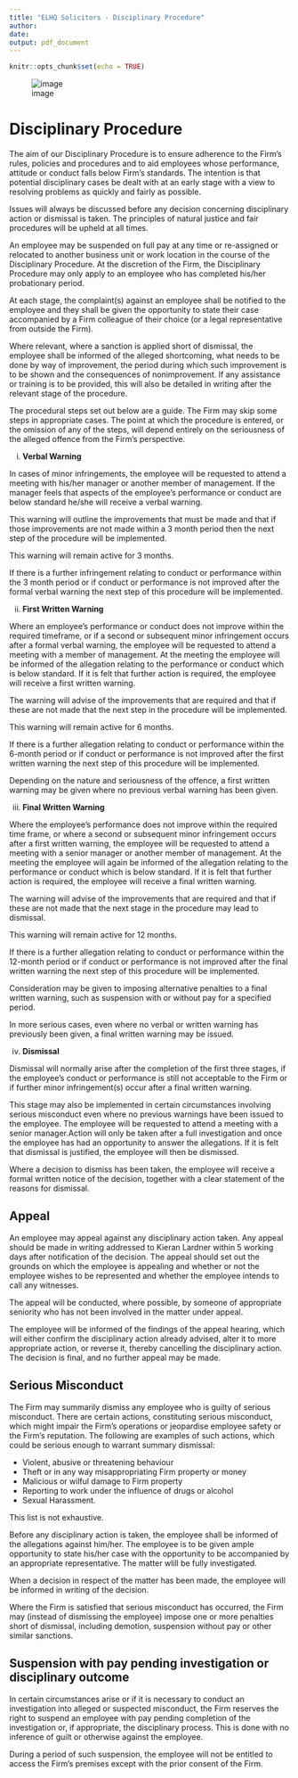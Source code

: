 ```yaml
---
title: "ELHQ Solicitors - Disciplinary Procedure"
author: 
date: 
output: pdf_document
---
```


```r
knitr::opts_chunk$set(echo = TRUE)
```

![image](logo2.png)


# Disciplinary Procedure

The aim of our Disciplinary Procedure is to ensure adherence to the Firm’s rules, policies
and procedures and to aid employees whose performance, attitude or conduct falls below
Firm’s standards. The intention is that potential disciplinary cases be dealt with at an early
stage with a view to resolving problems as quickly and fairly as possible.

Issues will always be discussed before any decision concerning disciplinary action or
dismissal is taken. The principles of natural justice and fair procedures will be upheld at all
times. 

An employee may be suspended on full pay at any time or re-assigned or relocated to
another business unit or work location in the course of the Disciplinary Procedure. At the
discretion of the Firm, the Disciplinary Procedure may only apply to an employee who has
completed his/her probationary period.

At each stage, the complaint(s) against an employee shall be notified to the employee and
they shall be given the opportunity to state their case accompanied by a Firm colleague of
their choice (or a legal representative from outside the Firm).

Where relevant, where a sanction is applied short of dismissal, the employee shall be
informed of the alleged shortcoming, what needs to be done by way of improvement, the
period during which such improvement is to be shown and the consequences of nonimprovement. If any assistance or training is to be provided, this will also be detailed in
writing after the relevant stage of the procedure.

The procedural steps set out below are a guide. The Firm may skip some steps in
appropriate cases. The point at which the procedure is entered, or the omission of any of the
steps, will depend entirely on the seriousness of the alleged offence from the Firm’s
perspective.

(i) **Verbal Warning**

In cases of minor infringements, the employee will be requested to attend a meeting with
his/her manager or another member of management. If the manager feels that aspects of the employee’s performance or conduct are below standard he/she will receive a verbal warning.

This warning will outline the improvements that must be made and that if those
improvements are not made within a 3 month period then the next step of the procedure will
be implemented.


This warning will remain active for 3 months.

If there is a further infringement relating to conduct or performance within the 3 month
period or if conduct or performance is not improved after the formal verbal warning the next
step of this procedure will be implemented.


(ii) **First Written Warning**

Where an employee’s performance or conduct does not improve within the required
timeframe, or if a second or subsequent minor infringement occurs after a formal verbal
warning, the employee will be requested to attend a meeting with a member of management.
At the meeting the employee will be informed of the allegation relating to the performance or
conduct which is below standard. If it is felt that further action is required, the employee will
receive a first written warning.

The warning will advise of the improvements that are required and that if these are not made
that the next step in the procedure will be implemented.

This warning will remain active for 6 months.

If there is a further allegation relating to conduct or performance within the 6-month period
or if conduct or performance is not improved after the first written warning the next step of
this procedure will be implemented.

Depending on the nature and seriousness of the offence, a first written warning may be given
where no previous verbal warning has been given.

(iii) **Final Written Warning**

Where the employee’s performance does not improve within the required time frame, or
where a second or subsequent minor infringement occurs after a first written warning, the
employee will be requested to attend a meeting with a senior manager or another member of
management. At the meeting the employee will again be informed of the allegation relating to
the performance or conduct which is below standard. If it is felt that further action is required,
the employee will receive a final written warning.

The warning will advise of the improvements that are required and that if these are not made
that the next stage in the procedure may lead to dismissal.

This warning will remain active for 12 months.

If there is a further allegation relating to conduct or performance within the 12-month period
or if conduct or performance is not improved after the final written warning the next step of
this procedure will be implemented.

Consideration may be given to imposing alternative penalties to a final written warning, such
as suspension with or without pay for a specified period.

In more serious cases, even where no verbal or written warning has previously been given, a
final written warning may be issued.

(iv) **Dismissal**

Dismissal will normally arise after the completion of the first three stages, if the employee’s
conduct or performance is still not acceptable to the Firm or if further minor infringement(s)
occur after a final written warning.

This stage may also be implemented in certain circumstances involving serious misconduct
even where no previous warnings have been issued to the employee.
The employee will be requested to attend a meeting with a senior manager.Action will only be taken after a full investigation and once the employee has
had an opportunity to answer the allegations. If it is felt that dismissal is justified, the
employee will then be dismissed.

Where a decision to dismiss has been taken, the employee will receive a formal written
notice of the decision, together with a clear statement of the reasons for dismissal.

## Appeal


An employee may appeal against any disciplinary action taken. Any appeal should be made
in writing addressed to Kieran Lardner within 5
working days after notification of the decision. The appeal should set out the grounds on
which the employee is appealing and whether or not the employee wishes to be represented
and whether the employee intends to call any witnesses.

The appeal will be conducted, where possible, by someone of appropriate seniority who has
not been involved in the matter under appeal.

The employee will be informed of the findings of the appeal hearing, which will either confirm
the disciplinary action already advised, alter it to more appropriate action, or reverse it,
thereby cancelling the disciplinary action.
The decision is final, and no further appeal may be made.

## Serious Misconduct

The Firm may summarily dismiss any employee who is guilty of serious misconduct.
There are certain actions, constituting serious misconduct, which might impair the Firm’s
operations or jeopardise employee safety or the Firm’s reputation. The following are
examples of such actions, which could be serious enough to warrant summary dismissal:

-   Violent, abusive or threatening behaviour
-   Theft or in any way misappropriating Firm property or money
-   Malicious or wilful damage to Firm property
-   Reporting to work under the influence of drugs or alcohol
-   Sexual Harassment.

This list is not exhaustive.

Before any disciplinary action is taken, the employee shall be informed of the allegations
against him/her. The employee is to be given ample opportunity to state his/her case with the
opportunity to be accompanied by an appropriate representative. The matter wlill be fully
investigated.

When a decision in respect of the matter has been made, the employee will be informed in
writing of the decision.

Where the Firm is satisfied that serious misconduct has occurred, the Firm may (instead of
dismissing the employee) impose one or more penalties short of dismissal, including
demotion, suspension without pay or other similar sanctions.

## Suspension with pay pending investigation or disciplinary outcome

In certain circumstances arise or if it is necessary to conduct an investigation into alleged or
suspected misconduct, the Firm reserves the right to suspend an employee with pay pending
completion of the investigation or, if appropriate, the disciplinary process. This is done with
no inference of guilt or otherwise against the employee.

During a period of such suspension, the employee will not be entitled to access the Firm’s
premises except with the prior consent of the Firm. 